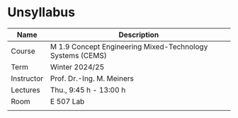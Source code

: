 # Unsyllabus {.unnumbered}

| Name       | Description                                               |
|------------|-----------------------------------------------------------|
| Course     | M 1.9 Concept Engineering Mixed-Technology Systems (CEMS) |
| Term       | Winter 2024/25                                            |
| Instructor | Prof. Dr.-Ing. M. Meiners                                 |
| Lectures   | Thu., 9:45 h - 13:00 h                                    |
| Room       | E 507 Lab                                                 |
|            |                                                           |
